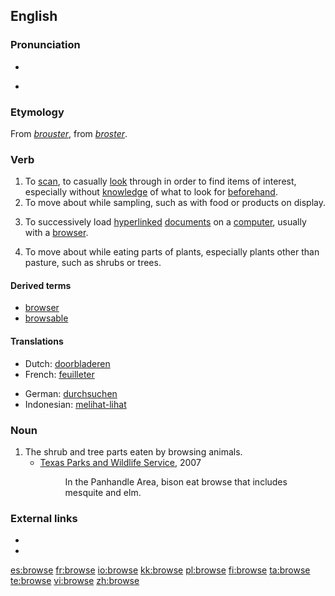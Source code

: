 ==English==

===Pronunciation===
* {{audio|en-us-browse.ogg|Audio (US)}}

* {{rhymes|aʊz}}

===Etymology===
From {{etyl|frm}} ''[[brouster]]'', from {{etyl|fro}} ''[[broster]]''.

===Verb===
{{en-verb|brows|ing}}

# To [[scan]], to casually [[look]] through in order to find items of interest, especially without [[knowledge]] of what to look for [[beforehand]].
# To move about while sampling, such as with food or products on display.
# {{computing}} To successively load [[hyperlinked]] [[document]]s on a [[computer]], usually with a [[browser]].
# {{context|of an animal}} To move about while eating parts of plants, especially plants other than pasture, such as shrubs or trees.

====Derived terms====
* [[browser]]
* [[browsable]]

====Translations====
{{trans-top|to scan, to casually look through}}
* Dutch: [[doorbladeren]]
* French: [[feuilleter]]
{{trans-mid}}
* German: [[durchsuchen]]
* Indonesian: [[lihat|melihat-lihat]]
{{trans-bottom}}

{{trans-top|(of an animal) To move about while eating parts of plants}}

{{trans-mid}}

{{trans-bottom}}

===Noun===
{{en-noun|-}}

# The shrub and tree parts eaten by browsing animals.
#* [http://www.tpwd.state.tx.us/learning/resources/activities/bison/bisonfood1.phtml Texas Parks and Wildlife Service], 2007
#*: In the Panhandle Area, bison eat browse that includes mesquite and elm.

===External links===
* {{R:Webster 1913}}
* {{R:Century 1911}}

[[es:browse]]
[[fr:browse]]
[[io:browse]]
[[kk:browse]]
[[pl:browse]]
[[fi:browse]]
[[ta:browse]]
[[te:browse]]
[[vi:browse]]
[[zh:browse]]